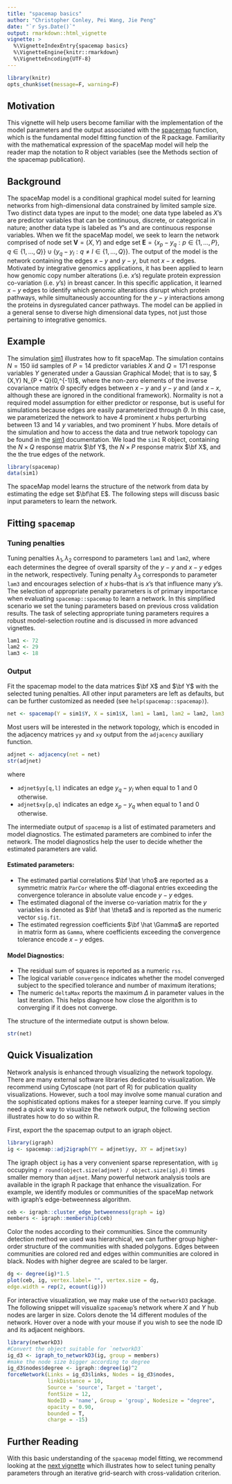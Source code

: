 ---
title: "spacemap basics"
author: "Christopher Conley, Pei Wang, Jie Peng"
date: "`r Sys.Date()`"
output: rmarkdown::html_vignette
vignette: >
  %\VignetteIndexEntry{spacemap basics}
  %\VignetteEngine{knitr::rmarkdown}
  %\VignetteEncoding{UTF-8}
---

```{r, echo = FALSE}
library(knitr)
opts_chunk$set(message=F, warning=F)
```

## Motivation 

This vignette will help users become familiar with the implementation of the model parameters and the output associated with the [spacemap](https://topherconley.github.io/spacemap/reference/spacemap.html) function, which is the fundamental model fitting function of the R package. Familiarity with the mathematical expression of the spaceMap model will help the reader map the notation to R object variables (see the Methods section of the spacemap publication).  

## Background 

The spaceMap model is a conditional graphical model suited for learning networks from high-dimensional data constrained by limited sample size. Two distinct data types are input to the model; one data type labeled as $X$'s are predictor variables that can be continuous, discrete, or categorical in nature; another data type is labeled as $Y$'s and are continuous response variables. When we fit the spaceMap model, we seek to learn the network comprised of node set $\textbf{V}= (X,Y)$ and edge set $\textbf{E}= \{ x_p - y_q : p \in \{1, \dots, P\}, q \in \{1, \dots, Q\} \} \cup \{ y_q - y_l : q \neq l \in \{1, \dots, Q\} \}$. The output of the model is the network containing the edges $x-y$ and $y-y$, but not $x-x$ edges. Motivated by integrative genomics applications, it has been applied to learn how genomic copy number alterations (i.e. $x$'s) regulate protein expression co-variation (i.e. $y$'s) in breast cancer. In this specific application, it learned $x-y$ edges to identify which genomic alterations disrupt which protein pathways, while simultaneously accounting for the $y-y$ interactions among the proteins in dysregulated cancer pathways. The model can be applied in a general sense to diverse high dimensional data types, not just those pertaining to integrative genomics. 

## Example 

The simulation [sim1](https://topherconley.github.io/spacemap/reference/sim1.html) illustrates how to fit spaceMap. The simulation contains $N=150$ iid samples of $P=14$ predictor variables $X$ and $Q=171$ response variables $Y$ generated under a Gaussian Graphical Model; that is to say, $ (X,Y) \sim N_{P + Q}(0,\Theta^{-1})$, where the non-zero elements of the inverse covariance matrix $\Theta$ specify edges between $x-y$ and $y-y$ and (and $x-x$, although these are ignored in the conditional framework). Normality is not a required model assumption for either predictor or response, but is useful for simulations because edges are easily parameterized through $\Theta$. In this case, we parameterized the network to have 4 prominent $x$ hubs perturbing between 13 and 14 $y$ variables, and two prominent $Y$ hubs. More details of the simulation and how to access the data and true network topology can be found in the [sim1](https://topherconley.github.io/spacemap/reference/sim1.html) documentation. We load the `sim1` R object, containing the $N\times Q$ response matrix $\bf Y$, the $N\times P$ response matrix $\bf X$, and the the true edges of the network.  

```{r}
library(spacemap)
data(sim1)
```

The spaceMap model learns the structure of the network from data by estimating the edge set $\bf\hat E$. The following steps will discuss basic input parameters to learn the network. 

## Fitting `spacemap`

### Tuning penalties

Tuning penalties $\lambda_1, \lambda_2$ correspond to parameters `lam1` and `lam2`, where each determines the degree of overall sparsity of the $y-y$ and $x-y$ edges in the network, respectively. Tuning penalty $\lambda_3$ corresponds to parameter `lam3` and encourages selection of $x$ hubs--that is $x$'s that influence many $y$'s. The selection of appropriate penalty parameters is of primary importance when evaluating `spacemap::spacemap` to learn a network. In this simplified scenario we set the tuning parameters based on previous cross validation results. The task of selecting appropriate tuning parameters requires a robust model-selection routine and is discussed in more advanced vignettes. 

```{r}
lam1 <- 72
lam2 <- 29 
lam3 <- 18
```

### Output

Fit the spacemap model to the data matrices $\bf X$ and $\bf Y$ with the selected tuning penalties. All other input parameters are left as defaults, but can be further customized as needed (see `help(spacemap::spacemap)`).  

```{r}
net <- spacemap(Y = sim1$Y, X = sim1$X, lam1 = lam1, lam2 = lam2, lam3 = lam3)
```

Most users will be interested in the network topology, which is encoded in the adjacency matrices `yy` and `xy` output from the `adjacency` auxiliary function. 

```{r}
adjnet <- adjacency(net = net)
str(adjnet)
```

where 

+ `adjnet$yy[q,l]` indicates an edge $y_q - y_l$ when equal to 1 and 0 otherwise. 
+ `adjnet$xy[p,q]` indicates an edge $x_p - y_q$ when equal to 1 and 0 otherwise. 

The intermediate output of `spacemap` is a list of estimated parameters and model diagnostics. The estimated parameters are combined to infer the network. The model diagnostics help the user to decide whether the estimated parameters are valid.

#### Estimated parameters:

+ The estimated partial correlations $\bf \hat  \rho$ are reported as a symmetric matrix `ParCor` where the off-diagonal entries exceeding the convergence tolerance in absolute value encode $y-y$ edges. 
+ The estimated diagonal of the inverse co-variation matrix for the $y$ variables is denoted as $\bf \hat \theta$ and is reported as the numeric vector `sig.fit`. 
+ The estimated regression coefficients $\bf \hat \Gamma$ are reported in matrix form as `Gamma`, where  coefficients exceeding the convergence tolerance encode $x-y$ edges. 

#### Model Diagnostics: 

+ The residual sum of squares is reported as a numeric `rss`. 
+ The logical variable `convergence` indicates whether the model converged subject to the specified tolerance and number of maximum iterations; 
+ The numeric `deltaMax` reports the maximum $\Delta$ in parameter values in the last iteration. This helps diagnose how close 
the algorithm is to converging if it does not converge. 

The structure of the intermediate output is shown below. 

```{r}
str(net)
```

## Quick Visualization

Network analysis is enhanced through visualizing the network topology. There are many external software libraries dedicated to visualization.  We recommend using Cytoscape (not part of R) for publication quality visualizations. However, such a tool may involve some manual curation and the sophisticated options makes for a steeper learning curve. If you simply need a quick way to visualize the network output, the following section illustrates how to do so within R. 

First, export the the spacemap output to an igraph object. 

```{r}
library(igraph)
ig <- spacemap::adj2igraph(YY = adjnet$yy, XY = adjnet$xy)
```

The igraph object `ig` has a very convenient sparse representation, with `ig` occupying `r round(object.size(adjnet) / object.size(ig),0)` times smaller memory than `adjnet`.  Many powerful network analysis tools are available in the igraph R package that enhance the visualization. For example, we identify modules or communities of the spaceMap network with igraph's edge-betweenness algorithm.

```{r}
ceb <- igraph::cluster_edge_betweenness(graph = ig)
members <- igraph::membership(ceb)
```
 
Color the nodes according to their communities. Since the community detection method we used was hierarchical, we can further group higher-order structure of the communities with shaded polygons. Edges between communities are colored red and edges  within communities are colored in black. Nodes with higher degree are scaled to be larger. 

```{r}
dg <- degree(ig)*1.5
plot(ceb, ig, vertex.label= "", vertex.size = dg,
edge.width = rep(2, ecount(ig)))
```

For interactive visualization, we may make use of the `networkD3` package. The following snippet will visualize `spacemap`'s network where $X$ and $Y$ hub nodes are larger in size. Colors denote the 14 different modules of the network. Hover over a node with your mouse if you wish to see the node ID and its adjacent neighbors. 

 
```{r}
library(networkD3)
#Convert the object suitable for `networkD3`
ig_d3 <- igraph_to_networkD3(ig, group = members)
#make the node size bigger according to degree
ig_d3$nodes$degree <- igraph::degree(ig)^2
forceNetwork(Links = ig_d3$links, Nodes = ig_d3$nodes, 
             linkDistance = 10,
             Source = 'source', Target = 'target',
             fontSize = 12,
             NodeID = 'name', Group = 'group', Nodesize = "degree", 
             opacity = 0.90, 
             bounded = T, 
             charge = -15)
```


## Further Reading

With this basic understanding of the `spacemap` model fitting, we recommend looking at the [next vignette](https://topherconley.github.io/spacemap/articles/tuning.html) which illustrates how to select tuning penalty parameters through an iterative grid-search with cross-validation criterion. 

